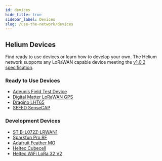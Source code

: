 ```yaml
---
id: devices
hide_title: true
sidebar_label: Devices
slug: /use-the-network/devices
---
```


## Helium Devices

Find ready to use devices or learn how to develop your own. The Helium network supports any LoRaWAN capable device meeting the
[v1.0.2 specification](https://lora-alliance.org/sites/default/files/2018-05/lorawan1_0_2-20161012_1398_1.pdf).

### Ready to Use Devices

* [Adeunis Field Test Device](/use-the-network/devices/ready-to-use/adeunis-field-test-device)
* [Digital Matter LoRaWAN GPS](/use-the-network/devices/ready-to-use/digital-matter-lorawan-gps)
* [Dragino LHT65](/use-the-network/devices/ready-to-use/dragino-lht65)
* [SEEED SenseCAP](/use-the-network/devices/ready-to-use/SEEED-SenseCAP)

### Development Devices

* [ST B-L072Z-LRWAN1](/use-the-network/devices/development/st-b-l072z-lrwan1)
* [Sparkfun Pro RF](/use-the-network/devices/development/sparkfun-pro-rf)
* [Adafruit Feather MO](/use-the-network/devices/development/adafruit-feather-m0-rfm95)
* [Heltec Cubecell](/use-the-network/devices/development/heltec-cubecell-htcc-ab01)
* [Heltec WiFi LoRa 32 V2](/use-the-network/devices/development/heltec-wifi-lora-32-v2)
